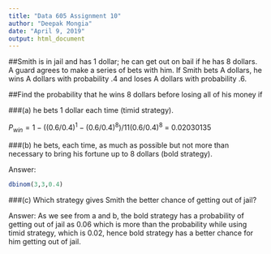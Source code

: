 ```yaml
---
title: "Data 605 Assignment 10"
author: "Deepak Mongia"
date: "April 9, 2019"
output: html_document
---
```


##Smith is in jail and has 1 dollar; he can get out on bail if he has 8 dollars. A guard agrees to make a series of bets with him. If Smith bets A dollars, he wins A dollars with probability .4 and loses A dollars with probability .6.

##Find the probability that he wins 8 dollars before losing all of his money if

###(a) he bets 1 dollar each time (timid strategy).

$P_{win} = 1 - {((0.6/0.4)^1 - (0.6/0.4)^8)}/{11(0.6/0.4)^8}$
= 0.02030135

###(b) he bets, each time, as much as possible but not more than necessary to bring his fortune up to 8 dollars (bold strategy).

Answer:
```r
dbinom(3,3,0.4)
```

###(c) Which strategy gives Smith the better chance of getting out of jail?

Answer: As we see from a and b, the bold strategy has a probability of getting out of jail as 0.06 which is more than the probability while using timid strategy, which is 0.02, hence bold strategy has a better chance for him getting out of jail.